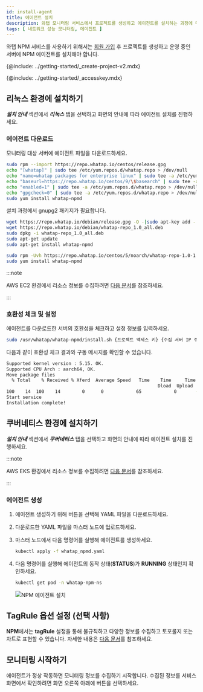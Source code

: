 ```yaml
---
id: install-agent
title: 에이전트 설치
description: 와탭 모니터링 서비스에서 프로젝트를 생성하고 에이전트를 설치하는 과정에 대해 알아봅니다.
tags: [ 네트워크 성능 모니터링, 에이전트 ]
---
```


와탭 NPM 서비스를 사용하기 위해서는 [회원 가입](https://www.whatap.io/ko/signup/) 후 프로젝트를 생성하고 운영 중인 서버에 NPM 에이전트를 설치해야 합니다.

{@include: ../getting-started/_create-project-v2.mdx}  

{@include: ../getting-started/_accesskey.mdx} 


## 리눅스 환경에 설치하기

***설치 안내*** 섹션에서 ***리눅스*** 탭을 선택하고 화면의 안내에 따라 에이전트 설치를 진행하세요.

### 에이전트 다운로드

모니터링 대상 서버에 에이전트 파일을 다운로드하세요.

<Tabs groupId="os">
<TabItem value="al" label="Amazon Linux">

```bash
sudo rpm --import https://repo.whatap.io/centos/release.gpg
echo "[whatap]" | sudo tee /etc/yum.repos.d/whatap.repo > /dev/null
echo "name=whatap packages for enterprise linux" | sudo tee -a /etc/yum.repos.d/whatap.repo > /dev/null
echo "baseurl=https://repo.whatap.io/centos/9/\$basearch" | sudo tee -a /etc/yum.repos.d/whatap.repo > /dev/null
echo "enabled=1" | sudo tee -a /etc/yum.repos.d/whatap.repo > /dev/null
echo "gpgcheck=0" | sudo tee -a /etc/yum.repos.d/whatap.repo > /dev/null
sudo yum install whatap-npmd
```

</TabItem>
<TabItem value="du" label="Debian/Ubuntu">

설치 과정에서 gnupg2 패키지가 필요합니다.

```bash
wget https://repo.whatap.io/debian/release.gpg -O -|sudo apt-key add -
wget https://repo.whatap.io/debian/whatap-repo_1.0_all.deb
sudo dpkg -i whatap-repo_1.0_all.deb
sudo apt-get update
sudo apt-get install whatap-npmd
```

</TabItem>
<TabItem value="rc" label="Red Hat/CentOS">

```bash
sudo rpm -Uvh https://repo.whatap.io/centos/5/noarch/whatap-repo-1.0-1.noarch.rpm
sudo yum install whatap-npmd
```

</TabItem>
</Tabs>

:::note

AWS EC2 환경에서 리소스 정보를 수집하려면 [다음 문서](set-aws-resource-options#set-aws-resource-ec2)를 참조하세요.

:::

### 호환성 체크 및 설정

에이전트를 다운로드한 서버의 호환성을 체크하고 설정 정보를 입력하세요.

```bash
sudo /usr/whatap/whatap-npmd/install.sh {프로젝트 액세스 키} {수집 서버 IP 주소}
```

다음과 같이 호환성 체크 결과와 구동 메시지를 확인할 수 있습니다.

```bash
Supported kernel version : 5.15. OK.
Supported CPU Arch : aarch64, OK.
Move package files
  % Total    % Received % Xferd  Average Speed   Time    Time     Time  Current
                                                        Dload  Upload     Total   Spent    Left     Speed
100    14  100    14        0      0            65            0       --:--:-- --:--:-- --:--:--        65
Start service
Installation complete!
```


## 쿠버네티스 환경에 설치하기

***설치 안내*** 섹션에서 ***쿠버네티스*** 탭을 선택하고 화면의 안내에 따라 에이전트 설치를 진행하세요.

:::note

AWS EKS 환경에서 리소스 정보를 수집하려면 [다음 문서](set-aws-resource-options#set-aws-resource-eks)를 참조하세요.

:::

### 에이전트 생성

1. 에이전트 생성하기 위해 <Cmdname sid="download" className="uitext" /> 버튼을 선택해 YAML 파일을 다운로드하세요.

1. 다운로드한 YAML 파일을 마스터 노드에 업로드하세요.

1. 마스터 노드에서 다음 명령어를 실행해 에이전트를 생성하세요.

    ```bash
    kubectl apply -f whatap_npmd.yaml
    ```

1. 다음 명령어를 실행해 에이전트의 동작 상태(**STATUS**)가 **RUNNING** 상태인지 확인하세요.

    ```bash
    kubectl get pod -n whatap-npm-ns
    ```

    ![NPM 에이전트 설치](/img/npm-k8s-check-running.png)


## TagRule 옵션 설정 (선택 사항)

**NPM**에서는 **tagRule** 설정을 통해 불규칙하고 다양한 정보를 수집하고 토포롤지 또는 차트로 표현할 수 있습니다. 자세한 내용은 [다음 문서](set-tagrule)를 참조하세요.


## 모니터링 시작하기

에이전트가 정상 작동하면 모니터링 정보를 수집하기 시작합니다. 수집된 정보를 서비스 화면에서 확인하려면 화면 오른쪽 아래에 <Cmdname sid="MNU06848" className="uitext" /> 버튼을 선택하세요.
